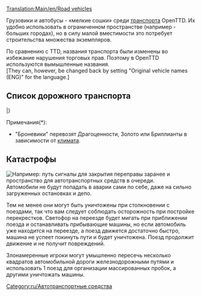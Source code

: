 [[Translation:Main/en/Road vehicles]]{{ru/Оглавление}}

Грузовики и автобусы - «мелкие сошки» среди [[Main/ru/Транспорт|транспорта]] OpenTTD. Их удобно использовать в ограниченном пространстве (например - больших городах), но в силу малой вместимости это потребует строительства множества экземпляров. 

По сравнению с TTD, названия транспорта были изменены во избежание нарушения торговых прав. Поэтому в OpenTTD используются вымышленные названия. 
<br>[They can, however, be changed back by setting "Original vehicle names (ENG)" for the language.]



==Список дорожного транспорта==
{{Template:Шапка транспортно-климатической таблицы/Ru}}
{{en/VehicleTable/Header|Пассажиры и почта}}
{{en/VehicleTable/Row|
*[[Main/ru/Автобус|Автобусы]]
*[[Main/ru/Почтовые фургоны|Почтовые фургоны]]
|
*[[Main/ru/Автобус|Автобусы]]
*[[Main/ru/Почтовые фургоны|Почтовые фургоны]]
|
*[[Main/ru/Автобус|Автобусы]]
*[[Main/ru/Почтовые фургоны|Почтовые фургоны]]
|
*[[Main/ru/Автобус|Автобусы]]
*[[Main/ru/Почтовые фургоны|Почтовые фургоны]]
}}
{{en/VehicleTable/Header|Одинаковые грузы}}
{{en/VehicleTable/Row|
*[[Main/en/Oil Tankers|Цистерна(нефть)]]
*[[Main/en/Goods Trucks|Грузовик(товары)]]
*[[Main/en/Grain Trucks|Зерновозка]]
*[[Main/en/Livestock Vans|Скотовозка]]
*[[Main/en/Wood Trucks|Грузовик(дерево)]]
|
*[[Main/en/Oil Tankers|Цистерна(нефть)]]
*[[Main/en/Goods Trucks|Грузовик(товары)]]
*[[Main/en/Grain Trucks|Зерновозка]]
*[[Main/en/Livestock Vans|Скотовозка]]
*[[Main/en/Wood Trucks|Грузовик(дерево)]]
|
*[[Main/en/Oil Tankers|Цистерна(нефть)]]
*[[Main/en/Goods Trucks|Грузовик(товары)]]
*[[Main/en/Grain Trucks|Зерновозка]]
* -
*[[Main/en/Wood Trucks|Грузовик(дерево)]]
|
*[[Main/en/Cola Trucks|Цистерна(кола)]]
*[[Main/en/Sweet Trucks|Грузовик(конфеты)]]
*[[Main/en/Toy Vans|Грузовик(игрушки)]]
*[[Main/en/Battery Trucks|Грузовик(батарейки)]]
*[[Main/en/Candyfloss Trucks|Грузовик(сахарная вата)]]
}}
{{en/VehicleTable/Header|Схожие грузы}}
{{en/VehicleTable/Row|
*[[Main/en/Armoured Trucks|Броневики]]*
*[[Main/en/Coal Trucks|Грузовик(уголь)]]
*[[Main/en/Iron Ore Trucks|Грузовик(жел. руда)]]
*[[Main/en/Steel Trucks|Грузовик(сталь)]]
* -
|
*[[Main/en/Armoured Trucks|Броневики]]*
*[[Main/en/Coal Trucks|Грузовик(уголь)]]
* -
*[[Main/en/Paper Trucks|Грузовик(бумага)]]
*[[Main/en/Food Vans|Рефрижератор]]
|
*[[Main/en/Armoured Trucks|Броневики]]*
* -
*[[Main/en/Copper Ore Trucks|Грузовик(мед.руда)]]
* -
*[[Main/en/Food Vans|Рефрижератор]]
|
* -
*[[Main/en/Sugar Trucks|Грузовик(сахар)]]
* -
* -
* -
}}
{{en/VehicleTable/Header|Другие грузы}}
{{en/VehicleTable/Row|
|
|
*[[Main/en/Water Tankers|Цистерна(вода)]]
*[[Main/en/Fruit Trucks|Рефрижератор(фрукты)]]
*[[Main/en/Rubber Trucks|Грузовик(каучук)]]
|
*[[Main/en/Bubble Trucks|Грузовики(пузырьки)]]
*[[Main/en/Fizzy Drink Trucks|Грузовик(газировка)]]
*[[Main/en/Plastic Trucks|Грузовик(пластик)]]
*[[Main/en/Toffee Trucks|Грузовик(ириски)]]
}}
|}

Примечания(*):
*"Броневики" перевозят Драгоценности, Золото или Бриллианты в зависимости от [[Main/ru/Климат|климата]].

==Катастрофы==
[[File:en/Roadvehicledualtrack.png|right|frame|Например: путь сигналы для закрытия переправы заранее и пространство для автотранспортных средств в очереди.]]
Автомобили не будут попадать в аварии сами по себе, даже на сильно загруженных остановках и депо.

Тем не менее они могут быть уничтожены при столкновении с поездами, так что вам следует соблюдать осторожность при постройке перекрестков. Светофор на переезде будет мигать при приближении поезда и останавливать прибывающие машины, но если автомобиль уже находится на переезде, а поезд движется достаточно быстро, машина не успеет покинуть пути и будет уничтожена. Поезд продолжит движение и не получит повреждений.

Злонамеренные игроки могут умышленно пересечь несколько квадратов автомобильной дороги железнодорожными путями и использовать 1 поезд для организации массированных пробок, а другими уничтожать машины.

[[Category:ru/Автотранспортные средства]]